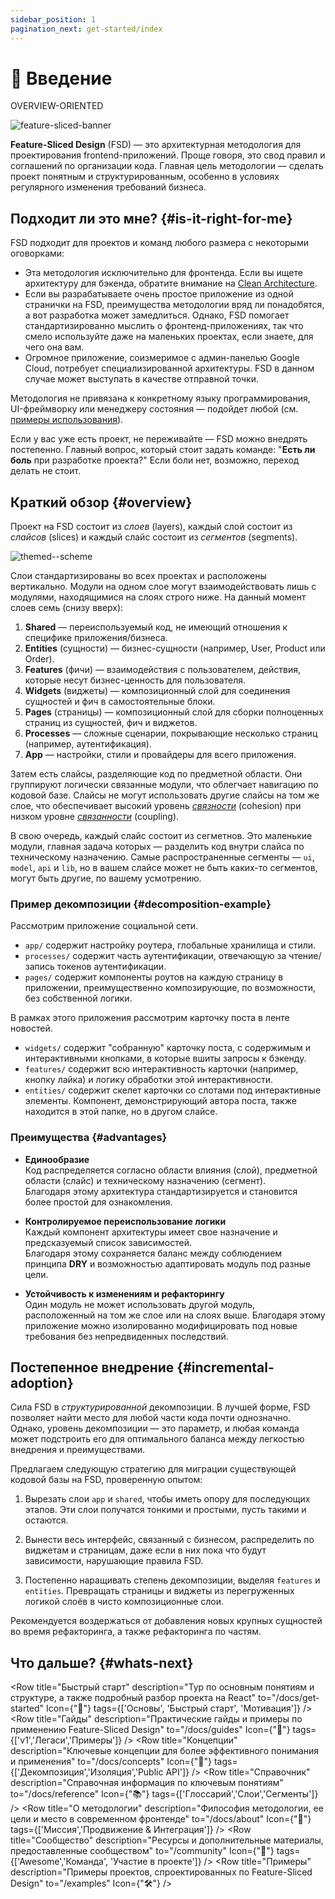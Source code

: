 ```yaml
---
sidebar_position: 1
pagination_next: get-started/index
---
```


# 🔎 Введение

<span class="badge badge--secondary margin-bottom--md">OVERVIEW-ORIENTED</span>

![feature-sliced-banner](/img/banner.jpg)

**Feature-Sliced Design** (FSD) — это архитектурная методология для проектирования frontend-приложений. Проще говоря, это свод правил и соглашений по организации кода. Главная цель методологии — сделать проект понятным и структурированным, особенно в условиях регулярного изменения требований бизнеса.

## Подходит ли это мне? {#is-it-right-for-me}

FSD подходит для проектов и команд любого размера с некоторыми оговорками:

- Эта методология исключительно для фронтенда. Если вы ищете архитектуру для бэкенда, обратите внимание на [Clean Architecture][refs-clean-architecture].
- Если вы разрабатываете очень простое приложение из одной странички на FSD, преимущества методологии вряд ли понадобятся, а вот разработка может замедлиться. Однако, FSD помогает стандартизированно мыслить о фронтенд-приложениях, так что смело используйте даже на маленьких проектах, если знаете, для чего она вам.
- Огромное приложение, соизмеримое с админ-панелью Google Cloud, потребует специализированной архитектуры. FSD в данном случае может выступать в качестве отправной точки.

Методология не привязана к конкретному языку программирования, UI-фреймворку или менеджеру состояния — подойдет любой (см. [примеры использования][refs-examples]).

Если у вас уже есть проект, не переживайте — FSD можно внедрять постепенно. Главный вопрос, который стоит задать команде: "**Eсть ли боль** при разработке проекта?" Если боли нет, возможно, переход делать не стоит. 

## Краткий обзор {#overview}

Проект на FSD состоит из _слоев_ (layers), каждый слой состоит из _слайсов_ (slices) и каждый слайс состоит из _сегментов_ (segments).

![themed--scheme](/img/visual_schema.jpg)

Слои стандартизированы во всех проектах и расположены вертикально. Модули на одном слое могут взаимодействовать лишь с модулями, находящимися на слоях строго ниже. На данный момент слоев семь (снизу вверх):

1. **Shared** — переиспользуемый код, не имеющий отношения к специфике приложения/бизнеса.
2. **Entities** (сущности) — бизнес-сущности (например, User, Product или Order).
3. **Features** (фичи) — взаимодействия с пользователем, действия, которые несут бизнес-ценность для пользователя.
4. **Widgets** (виджеты) — композиционный слой для соединения сущностей и фич в самостоятельные блоки.
5. **Pages** (страницы) — композиционный слой для сборки полноценных страниц из сущностей, фич и виджетов.
6. **Processes** — сложные сценарии, покрывающие несколько страниц (например, аутентификация).
7. **App** — настройки, стили и провайдеры для всего приложения.

Затем есть слайсы, разделяющие код по предметной области. Они группируют логически связанные модули, что облегчает навигацию по кодовой базе. Слайсы не могут использовать другие слайсы на том же слое, что обеспечивает высокий уровень [_связности_][refs-wiki-cohesion] (cohesion) при низком уровне [_связанности_][refs-wiki-coupling] (coupling).

В свою очередь, каждый слайс состоит из сегметнов. Это маленькие модули, главная задача которых — разделить код внутри слайса по техническому назначению. Самые распространенные сегменты — `ui`, `model`, `api` и `lib`, но в вашем слайсе может не быть каких-то сегментов, могут быть другие, по вашему усмотрению.

### Пример декомпозиции {#decomposition-example}

Рассмотрим приложение социальной сети.

* `app/` содержит настройку роутера, глобальные хранилища и стили.
* `processes/` содержит часть аутентификации, отвечающую за чтение/запись токенов аутентификации.
* `pages/` содержит компоненты роутов на каждую страницу в приложении, преимущественно композирующие, по возможности, без собственной логики.

В рамках этого приложения рассмотрим карточку поста в ленте новостей.

* `widgets/` содержит "собранную" карточку поста, с содержимым и интерактивными кнопками, в которые вшиты запросы к бэкенду.
* `features/` содержит всю интерактивность карточки (например, кнопку лайка) и логику обработки этой интерактивности.
* `entities/` содержит скелет карточки со слотами под интерактивные элементы. Компонент, демонстрирующий автора поста, также находится в этой папке, но в другом слайсе.

### Преимущества {#advantages}

- **Единообразие**  
  Код распределяется согласно области влияния (слой), предметной области (слайс) и техническому назначению (сегмент).  
  Благодаря этому архитектура стандартизируется и становится более простой для ознакомления.

- **Контролируемое переиспользование логики**  
  Каждый компонент архитектуры имеет свое назначение и предсказуемый список зависимостей.  
  Благодаря этому сохраняется баланс между соблюдением принципа **DRY** и возможностью адаптировать модуль под разные цели.

- **Устойчивость к изменениям и рефакторингу**  
  Один модуль не может использовать другой модуль, расположенный на том же слое или на слоях выше.
  Благодаря этому приложение можно изолированно модифицировать под новые требования без непредвиденных последствий.


## Постепенное внедрение {#incremental-adoption}

Сила FSD в _структурированной_ декомпозиции. В лучшей форме, FSD позволяет найти место для любой части кода почти однозначно. Однако, уровень декомпозиции — это параметр, и любая команда может подстроить его для оптимального баланса между легкостью внедрения и преимуществами.

Предлагаем следующую стратегию для миграции существующей кодовой базы на FSD, проверенную опытом:

1. Вырезать слои `app` и `shared`, чтобы иметь опору для последующих этапов. Эти слои получатся тонкими и простыми, пусть такими и остаются.

2. Вынести весь интерфейс, связанный с бизнесом, распределить по виджетам и страницам, даже если в них пока что будут зависимости, нарушающие правила FSD.

3. Постепенно наращивать степень декомпозиции, выделяя `features` и `entities`. Превращать страницы и виджеты из перегруженных логикой слоёв в чисто композиционные слои.

Рекомендуется воздержаться от добавления новых крупных сущностей во время рефакторинга, а также рефакторинга по частям.

## Что дальше? {#whats-next}


<Row
    title="Быстрый старт"
    description="Тур по основным понятиям и структуре, а также подробный разбор проекта на React"
    to="/docs/get-started"
    Icon={"🚀"}
    tags={['Основы', 'Быстрый старт', 'Мотивация']}
/>
<Row
    title="Гайды"
    description="Практические гайды и примеры по применению Feature-Sliced Design"
    to="/docs/guides"
    Icon={"🎯"}
    tags={['v1','Легаси','Примеры']}
/>
<Row
    title="Концепции"
    description="Ключевые концепции для более эффективного понимания и применения"
    to="/docs/concepts"
    Icon={"🧩"}
    tags={['Декомпозиция','Изоляция','Public API']}
/>
<Row
    title="Справочник"
    description="Справочная информация по ключевым понятиям"
    to="/docs/reference"
    Icon={"📚"}
    tags={['Глоссарий','Слои','Сегменты']}
/>
<Row
    title="О методологии"
    description="Философия методологии, ее цели и место в современном фронтенде"
    to="/docs/about"
    Icon={"🍰"}
    tags={['Миссия','Продвижение & Интеграция']}
/>
<Row
    title="Сообщество"
    description="Ресурсы и дополнительные материалы, предоставленные сообществом"
    to="/community"
    Icon={"💫"}
    tags={['Awesome','Команда', 'Участие в проекте']}
/>
<Row
    title="Примеры"
    description="Примеры проектов, спроектированных по Feature-Sliced Design"
    to="/examples"
    Icon={"🛠"}
/>

[refs-clean-architecture]: https://medium.com/codex/clean-architecture-for-dummies-df6561d42c94
[refs-wiki-cohesion]: https://ru.wikipedia.org/wiki/%D0%A1%D0%B2%D1%8F%D0%B7%D0%BD%D0%BE%D1%81%D1%82%D1%8C_(%D0%BF%D1%80%D0%BE%D0%B3%D1%80%D0%B0%D0%BC%D0%BC%D0%B8%D1%80%D0%BE%D0%B2%D0%B0%D0%BD%D0%B8%D0%B5)
[refs-wiki-coupling]: https://ru.wikipedia.org/wiki/%D0%97%D0%B0%D1%86%D0%B5%D0%BF%D0%BB%D0%B5%D0%BD%D0%B8%D0%B5_(%D0%BF%D1%80%D0%BE%D0%B3%D1%80%D0%B0%D0%BC%D0%BC%D0%B8%D1%80%D0%BE%D0%B2%D0%B0%D0%BD%D0%B8%D0%B5)

[refs-examples]: /examples
